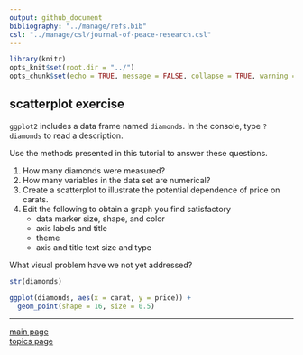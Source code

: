 ```yaml
---
output: github_document
bibliography: "../manage/refs.bib" 
csl: "../manage/csl/journal-of-peace-research.csl"
---
```


```r
library(knitr)
opts_knit$set(root.dir = "../")
opts_chunk$set(echo = TRUE, message = FALSE, collapse = TRUE, warning = FALSE, cache = TRUE, cache.path = "tut-03-cache/", fig.path = "tut-03-images/")
```

## scatterplot exercise

`ggplot2` includes a data frame named `diamonds`. In the console, type `?diamonds` to read a description. 

Use the methods presented in this tutorial to answer these questions. 

1. How many diamonds were measured?  
2. How many variables in the data set are numerical?  
2. Create a scatterplot to illustrate the potential dependence of price on carats.  
3. Edit the following to obtain a graph you find satisfactory 
    - data marker size, shape, and color 
    - axis labels and title
    - theme
    - axis and title text size and type 

What visual problem have we not yet addressed? 

```r
str(diamonds)

ggplot(diamonds, aes(x = carat, y = price)) +
  geom_point(shape = 16, size = 0.5)
```





---

[main page](../README.md)<br> 
[topics page](../README-by-topic.md)
